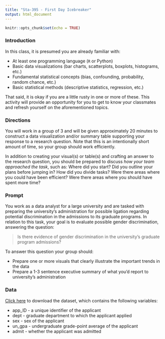 ```yaml
---
title: "Sta-395 - First Day Icebreaker"
output: html_document
---
```


```r
knitr::opts_chunk$set(echo = TRUE)
```

### Introduction

In this class, it is presumed you are already familiar with: 

- At least one programming language (`R` or Python)
- Basic data visualizations (bar charts, scatterplots, boxplots, histograms, etc.)
- Fundamental statistical concepts (bias, confounding, probability, random chance, etc.)
- Basic statistical methods (descriptive statistics, regression, etc.)

That said, it is okay if you are a little rusty in one or more of these.  This activity will provide an opportunity for you to get to know your classmates and refresh yourself on the aforementioned topics.

### Directions

You will work in a group of 3 and will be given approximately 20 minutes to construct a data visualization and/or summary table supporting your response to a research question.  Note that this is an intentionally short amount of time, so your group should work efficiently.

In addition to creating your visual(s) or table(s) and crafting an answer to the research question, you should be prepared to discuss *how your team approached the task*, such as: Where did you start? Did you outline your plans before jumping in? How did you divide tasks? Were there areas where you could have been efficient? Were there areas where you should have spent more time?

### Prompt

You work as a data analyst for a large university and are tasked with preparing the university's administration for possible ligation regarding potential discrimination in the admissions to its graduate programs. In relation to this task, your goal is to evaluate possible gender discrimination, answering the question:

> Is there evidence of gender discrimination in the university's graduate program admissions?

To answer this question your group should:

- Prepare one or more visuals that clearly illustrate the important trends in the data
- Prepare a 1-3 sentence executive summary of what you'd report to university's administration

### Data

[Click here](https://remiller1450.github.io/data/GradAdm.csv) to download the dataset, which contains the following variables:

- app_ID - a unique identifier of the applicant
- dept - graduate department to which the applicant applied
- sex - sex of the applicant
- un_gpa - undergraduate grade-point average of the applicant
- admit - whether the applicant was admitted


